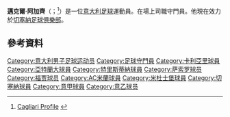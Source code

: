 {{expand|time=2015-09-29T11:10:44+00:00}}
{{refimprove|time=2015-09-29T11:10:44+00:00}}
'''邁克爾·阿加齊'''（{{lang-it|Michael Agazzi}}；{{bd|1984年|7月3日}}<ref>[http://www.cagliaricalcio.net/squadra/calciatore/848.html Cagliari Profile]   {{webarchive|url=https://www.webcitation.org/5xfuqK1SP?url=http://www.cagliaricalcio.net/squadra/calciatore/848.html |date=2011-04-03 }}</ref>）是一位[[意大利|意大利]][[足球|足球]]運動員。在場上司職守門員。他現在效力於[[切塞納足球俱樂部|切塞納足球俱樂部]]。

==參考資料== 
{{reflist}}

{{DEFAULTSORT:Agazzi, Michael}}
[[Category:意大利男子足球运动员|Category:意大利男子足球运动员]]
[[Category:足球守門員|Category:足球守門員]]
[[Category:卡利亞里球員|Category:卡利亞里球員]]
[[Category:亞特蘭大球員|Category:亞特蘭大球員]]
[[Category:特里斯蒂納球員|Category:特里斯蒂納球員]]
[[Category:萨索罗球员|Category:萨索罗球员]]
[[Category:福贾球员|Category:福贾球员]]
[[Category:AC米蘭球員|Category:AC米蘭球員]]
[[Category:米杜士堡球員|Category:米杜士堡球員]]
[[Category:切塞納球員|Category:切塞納球員]]
[[Category:意甲球員|Category:意甲球員]]
[[Category:意乙球员|Category:意乙球员]]